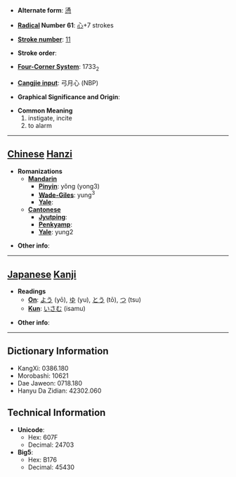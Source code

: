 * '''Alternate form''': [[慂]]

* '''[[Wiktionary:Chinese radical index| Radical]] Number 61''': [[Wiktionary:Chinese radical index 心|心]]+7 strokes

* '''[[Wiktionary:Chinese total strokes index|Stroke number]]''': [[Wiktionary:Chinese total strokes index 11|11]]

* '''Stroke order''': 

* '''[[Wiktionary:Chinese four corner index|Four-Corner System]]''': 1733<sub>2</sub>

* '''[[Wiktionary:Chinese Cangjie index|Cangjie input]]''': 弓月心 (NBP)

* '''Graphical Significance and Origin''': 

* '''Common Meaning'''
*#instigate, incite
*# to alarm


----

== [[Chinese]] [[Hanzi]] ==

* '''Romanizations'''
** '''[[Mandarin]]'''
*** '''[[Pinyin]]''': yǒng (yong3)
*** '''[[Wade-Giles]]''': yung<sup>3</sup>
*** '''[[Yale]]''': 
** '''[[Cantonese]]'''
*** '''[[Jyutping]]''':
*** '''[[Penkyamp]]''': 
*** '''[[Yale]]''': yung2

* '''Other info''': 

----

== [[Japanese]] [[Kanji]] ==

* '''Readings'''
** '''[[On]]''': [[よう]] (yō), [[ゆ]] (yu), [[とう]] (tō), [[つ]] (tsu)
** '''[[Kun]]''': [[いさむ]] (isamu)

* '''Other info''':  

----

== Dictionary Information ==

* KangXi: 0386.180
* Morobashi: 10621
* Dae Jaweon: 0718.180
* Hanyu Da Zidian: 42302.060

== Technical Information ==

* '''Unicode''':
** Hex: 607F
** Decimal: 24703
* '''Big5''':
** Hex: B176
** Decimal: 45430
